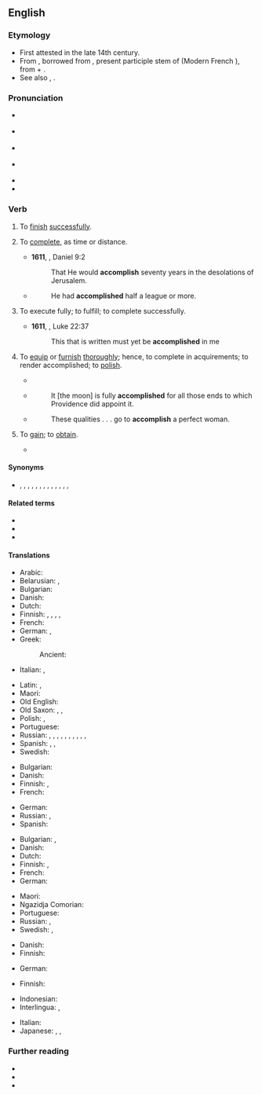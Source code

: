 ==English==
{{Webster 1913}}

===Etymology===
* First attested in the late 14th century.
* From {{inh|en|enm|acomplissen}}, borrowed from {{bor|en|fro||acompliss-}}, present participle stem of {{m|fro|acomplir}} (Modern French {{m|fr|accomplir}}), from {{der|en|la|ad}} + {{m|la|complere||to fill up, to complete}}.
* See also {{m|en|complete}}, {{m|en|finish}}.

===Pronunciation===
* {{a|RP}} {{IPA|/əˈkʌm.plɪʃ/|lang=en}}
* {{a|GA}} {{IPA|/əˈkɑm.plɪʃ/|lang=en}}
* {{a|Canada}} {{IPA|/əˈkɒm.plɪʃ/|lang=en}}
* {{a|NZ|Aus}} {{IPA|/əˈkɐm.plɪʃ/|lang=en}}
* {{audio|En-us-accomplish.ogg|Audio (US)|lang=en}}
* {{hyphenation|a|ccom|plish|lang=en}}

===Verb===
{{en-verb|accomplishes|accomplishing|accomplished}}

# {{lb|en|transitive}} To [[finish]] [[successful]]ly.
# {{lb|en|transitive}} To [[complete]], as time or distance.
#* '''1611''', {{w|King James Version}}, Daniel 9:2
#*: That He would '''accomplish''' seventy years in the desolations of Jerusalem. 
#* {{rfdatek|William H. Prescott}}
#*: He had '''accomplished''' half a league or more.
# {{lb|en|transitive}} To execute fully; to fulfill; to complete successfully.
#: {{usex|en|to '''accomplish''' a design, an object, a promise}}
#* '''1611''', {{w|King James Version}}, Luke 22:37
#*: This that is written must yet be '''accomplished''' in me
# {{lb|en|transitive|archaic}} To [[equip]] or [[furnish]] [[thoroughly]]; hence, to complete in acquirements; to render accomplished; to [[polish]].
#* {{RQ:Shakespeare Henry 5|act=IV|passage=The armorers '''accomplishing''' the knights}}
#* {{rfdatek|John Wilkins}}
#*: It [the moon] is fully '''accomplished''' for all those ends to which Providence did appoint it. 
#* {{rfdatek|Charles Cowden Clarke}}
#*: These qualities . . . go to '''accomplish''' a perfect woman.
# {{lb|en|transitive|obsolete}} To [[gain]]; to [[obtain]].
#* {{quote-book
|lang=en
|year=c. 1591
|first=William
|last=Shakespeare
|authorlink=William Shakespeare
|title={{w|Henry VI, Part 3}}
|section=act 3, scene 2
|lines=151–152
|passage=And more unlikely / Than to '''accomplish''' twenty golden crowns!
}}

====Synonyms====
* {{l|en|do}}, {{l|en|perform}}, {{l|en|fulfill}}, {{l|en|realize}}, {{l|en|effect}}, {{l|en|effectuate}}, {{l|en|complete}}, {{l|en|consummate}}, {{l|en|execute}}, {{l|en|achieve}}, {{l|en|perfect}}, {{l|en|equip}}, {{l|en|furnish}}, {{l|en|carry out}}

====Related terms====
* {{l|en|accomplishment}}
* {{l|en|complete}}
* {{l|en|comply}}

====Translations====
{{trans-top|to finish successfully}}
* Arabic: {{t|ar|أَدَّى}}
* Belarusian: {{t|be|дасяга́ць|impf|sc=Cyrl}}, {{t|be|дасягну́ць|pf|sc=Cyrl}}
* Bulgarian: {{t+|bg|осъществявам}}
* Danish: {{t|da|fuldende}}
* Dutch: {{t+|nl|volbrengen}}
* Finnish: {{t+|fi|suorittaa}}, {{t+|fi|toteuttaa}}, {{t|fi|[[saada]] [[tehty|tehdyksi]]}}, {{t|fi|[[saattaa]] [[päätökseen]]}}, {{t|fi|[[saada]] [[aikaan]]}}
* French: {{t+|fr|accomplir}}
* German: {{t+|de|vollenden}} {{t+|de|vollziehen}}, {{t+|de|ausführen}}
* Greek: {{t+|el|επιτυγχάνω}}
*: Ancient: {{t|grc|διαπράσσω}}
* Italian: {{t+|it|compiere}}, {{t+|it|realizzare}}
{{trans-mid}}
* Latin: {{t|la|patrō}}, {{t|la|perpetrō}}
* Maori: {{t|mi|whakatutuki}}
* Old English: {{t+|ang|fremman}}
* Old Saxon: {{t|osx|fremmian}}, {{t|osx|frummian}}, {{t|osx|gifrummian}}
* Polish: {{t+|pl|dokonywać}}, {{t+|pl|dokonać}}
* Portuguese: {{t+|pt|conseguir}} {{qualifier|with verb}}
* Russian: {{t+check|ru|соверша́ть|impf}}, {{t+check|ru|соверши́ть|impf}}, {{t+check|ru|выполня́ть|impf}}, {{t+check|ru|вы́полнить|pf}}, {{t+check|ru|достига́ть|impf}}, {{t+check|ru|дости́гнуть|pf}}, {{t+check|ru|дости́чь|impf}}, {{t+check|ru|заверша́ть|impf}}, {{t+check|ru|заверши́ть|pf}}, {{t-check|ru|[[доводи́ть]] [[до]] [[конец|конца́]]|impf}} <!-- was "[[доводить]] [[до]] [[конец|конца]]" - assumed sum-of-parts; if an idiom, remove the wikilinks to the individual words. see [[User:Kephir/gadgets/xte#Translation_fixing]] -->, {{t-check|ru|[[довести́]] [[до]] [[конец|конца́]]|pf}} <!-- was "[[довести]] [[до]] [[конец|конца]]" - assumed sum-of-parts; if an idiom, remove the wikilinks to the individual words. see [[User:Kephir/gadgets/xte#Translation_fixing]] -->
* Spanish: {{t+|es|efectuar}}, {{t+|es|realizar}}, {{t+|es|lograr}}
* Swedish: {{t+|sv|fullborda}}
{{trans-bottom}}

{{trans-top|to complete, as time or distance}}
* Bulgarian: {{t+|bg|завършвам}}
* Danish: {{t|da|fuldende}}
* Finnish: {{t+|fi|suorittaa}}, {{t+|fi|saavuttaa}}
* French: {{t+|fr|accomplir}}
{{trans-mid}}
* German: {{t+|de|vollenden}}
* Russian: {{t+|ru|заверша́ть|impf}}, {{t+|ru|заверши́ть|pf}}
* Spanish: {{t+|es|completar}}
{{trans-bottom}}

{{trans-top|to bring to an issue of full success; to effect; to perform}}
* Bulgarian: {{t+|bg|извършвам}}, {{t+|bg|осъществявам}}
* Danish: {{t|da|fuldende}}
* Dutch: {{t+|nl|volbrengen}}
* Finnish: {{t+|fi|suorittaa}}, {{t+|fi|saavuttaa}}
* French: {{t+|fr|accomplir}}
* German: {{t+|de|vollenden}}
{{trans-mid}}
* Maori: {{t|mi|whakatutuki}}
* Ngazidja Comorian: {{t|zdj|tekeleza|alt=utekeleza}}
* Portuguese: {{t+|pt|concretizar}}
* Russian: {{t+|ru|осуществля́ть|impf}}, {{t+|ru|осуществи́ть|pf}}
* Swedish: {{t+|sv|åstadkomma}}, {{t+|sv|uträtta}}
{{trans-bottom}}

{{trans-top|(archaic) to equip or furnish thoroughly}}
* Danish: {{t|da|fuldende}}
* Finnish: {{t+|fi|varustaa}}
{{trans-mid}}
* German: {{t+|de|vollenden}}
{{trans-bottom}}

{{trans-top|(obsolete) to gain; to obtain}}
* Finnish: {{t+|fi|hankkia}}
{{trans-mid}}
{{trans-bottom}}

{{checktrans-top}}
* Indonesian: {{t+check|id|selesai|alt=menyelesaikan}} <!-- was "[[selesai|menyelesaikan]]" - assumed inflected form or vocalised spelling; please verify if linking is acceptable. see [[User:Kephir/gadgets/xte#Translation_fixing]] -->
* Interlingua: {{t+check|ia|complir}}, {{t-check|ia|realisar}}
{{trans-mid}}
* Italian: {{t-check|it|compire}}
* Japanese: {{t+check|ja|完成|tr=[[かんせい]]させる, kansei-saseru|alt=完成させる|sc=Jpan}} <!-- was "[[完成]]させる" - assumed inflected form or vocalised spelling; please verify if linking is acceptable. see [[User:Kephir/gadgets/xte#Translation_fixing]] -->, {{t+check|ja|成し遂げる|tr=[[なしとげる]], nashitogeru|sc=Jpan}}, {{t+check|ja|完了|tr=[[かんりょう]]させる, kanryō-saseru|alt=完了させる|sc=Jpan}} <!-- was "[[完了]]させる" - assumed inflected form or vocalised spelling; please verify if linking is acceptable. see [[User:Kephir/gadgets/xte#Translation_fixing]] -->
{{trans-bottom}}

===Further reading===
* {{R:OneLook}}
* {{R:Webster 1913}}
* {{R:Century 1911}}